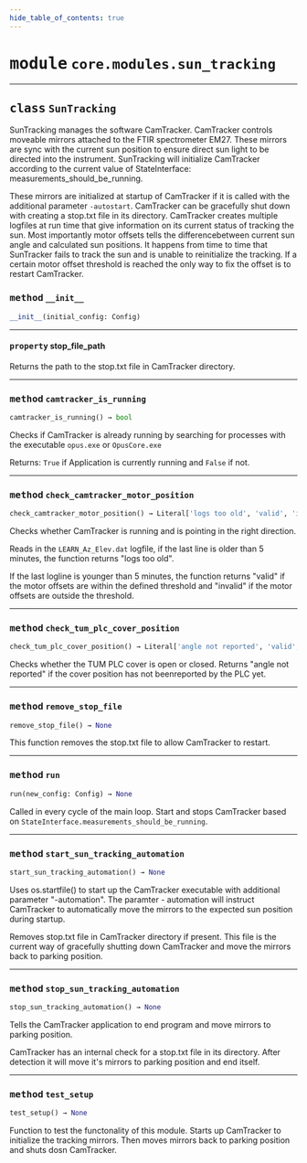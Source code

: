 ```yaml
---
hide_table_of_contents: true
---
```


<!-- markdownlint-disable -->

# <kbd>module</kbd> `core.modules.sun_tracking`






---

## <kbd>class</kbd> `SunTracking`
SunTracking manages the software CamTracker. CamTracker controls moveable mirrors attached to the FTIR spectrometer EM27. These mirrors are sync with the current sun position to ensure direct sun light to be directed into the instrument. SunTracking will initialize CamTracker according to the current value of StateInterface: measurements_should_be_running. 

These mirrors are initialized at startup of CamTracker if it is called with the additional parameter `-autostart`. CamTracker can be gracefully shut down with creating a stop.txt file in its directory. CamTracker creates multiple logfiles at run time that give information on its current status of tracking the sun. Most importantly motor offsets tells the differencebetween current sun angle and calculated sun positions. It happens from time to time that SunTracker fails to track the sun and is unable to reinitialize the tracking. If a certain motor offset threshold is reached the only way to fix the offset is to restart CamTracker. 

### <kbd>method</kbd> `__init__`

```python
__init__(initial_config: Config)
```






---

#### <kbd>property</kbd> stop_file_path

Returns the path to the stop.txt file in CamTracker directory. 



---

### <kbd>method</kbd> `camtracker_is_running`

```python
camtracker_is_running() → bool
```

Checks if CamTracker is already running by searching for processes with the executable `opus.exe` or `OpusCore.exe` 

Returns: `True` if Application is currently running and `False` if not. 

---

### <kbd>method</kbd> `check_camtracker_motor_position`

```python
check_camtracker_motor_position() → Literal['logs too old', 'valid', 'invalid']
```

Checks whether CamTracker is running and is pointing in the right direction. 

Reads in the `LEARN_Az_Elev.dat` logfile, if the last line is older than 5 minutes, the function returns "logs too old". 

If the last logline is younger than 5 minutes, the function returns "valid" if the motor offsets are within the defined threshold and "invalid" if the motor offsets are outside the threshold. 

---

### <kbd>method</kbd> `check_tum_plc_cover_position`

```python
check_tum_plc_cover_position() → Literal['angle not reported', 'valid', 'invalid']
```

Checks whether the TUM PLC cover is open or closed. Returns "angle not reported" if the cover position has not beenreported by the PLC yet. 

---

### <kbd>method</kbd> `remove_stop_file`

```python
remove_stop_file() → None
```

This function removes the stop.txt file to allow CamTracker to restart. 

---

### <kbd>method</kbd> `run`

```python
run(new_config: Config) → None
```

Called in every cycle of the main loop. Start and stops CamTracker based on `StateInterface.measurements_should_be_running`. 

---

### <kbd>method</kbd> `start_sun_tracking_automation`

```python
start_sun_tracking_automation() → None
```

Uses os.startfile() to start up the CamTracker executable with additional parameter "-automation". The paramter - automation will instruct CamTracker to automatically move the mirrors to the expected sun position during startup. 

Removes stop.txt file in CamTracker directory if present. This file is the current way of gracefully shutting down CamTracker and move the mirrors back to parking position. 

---

### <kbd>method</kbd> `stop_sun_tracking_automation`

```python
stop_sun_tracking_automation() → None
```

Tells the CamTracker application to end program and move mirrors to parking position. 

CamTracker has an internal check for a stop.txt file in its directory. After detection it will move it's mirrors to parking position and end itself. 

---

### <kbd>method</kbd> `test_setup`

```python
test_setup() → None
```

Function to test the functonality of this module. Starts up CamTracker to initialize the tracking mirrors. Then moves mirrors back to parking position and shuts dosn CamTracker. 



